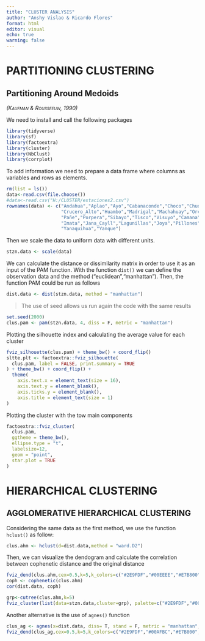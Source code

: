 ---
title: "CLUSTER ANALYSIS"
author: "Anshy Vislao & Ricardo Flores"
format: html
editor: visual
echo: true
warning: false
---

# PARTITIONING CLUSTERING

## Partitioning Around Medoids

[*(Kaufman & Rousseeuw, 1990)*]{.smallcaps}

We need to install and call the following packages

```{r}
library(tidyverse)
library(sf)
library(factoextra)
library(cluster)
library(NbClust)
library(corrplot)

```

To add information we need to prepare a data frame where columns as variables and rows as elements.

```{r}

rm(list = ls())
data<-read.csv(file.choose())
#data<-read.csv("H:/CLUSTER/estaciones2.csv")
rownames(data) <- c("Andahua","Aplao","Ayo","Cabanaconde","Choco","Chuquibamba",
                    "Crucero_Alto","Huambo","Madrigal","Machahuay","Orcopampa","Pampa_Majes",
                    "Pañe","Porpera","Sibayo","Tisco","Visuyo","Camana","Cotahuasi","Huanca",
                    "Imata","Jana_Cayll","Lagunillas","Joya","Pillones","Puica","Salamanca",
                    "Yanaquihua","Yanque")

```

Then we scale the data to uniform data with different units.

```{r}
stzn.data <- scale(data)
```

We can calculate the distance or dissimilarity matrix in order to use it as an input of the PAM function. With the function `dist()` we can define the observation data and the method ("euclidean","manhattan"). Then, the function PAM could be run as follows

```{r}
dist.data <- dist(stzn.data, method = "manhattan")
```

> The use of seed allows us run again the code with the same results

```{r}
set.seed(2000)
clus.pam <- pam(stzn.data, 4, diss = F, metric = "manhattan")
```

Plotting the silhouette index and calculating the average value for each cluster

```{r}
fviz_silhouette(clus.pam) + theme_bw() + coord_flip()
sltte.plt <- factoextra::fviz_silhouette(
  clus.pam, label = FALSE, print.summary = TRUE
) + theme_bw() + coord_flip() +
  theme(
    axis.text.x = element_text(size = 16),
    axis.text.y = element_blank(),
    axis.ticks.y = element_blank(),
    axis.title = element_text(size = 1)
)
```

Plotting the cluster with the tow main components

```{r}
factoextra::fviz_cluster(
  clus.pam,
  ggtheme = theme_bw(),
  ellipse.type = "t",
  labelsize=12,
  geom = "point",
  star.plot = TRUE
)
```

# HIERARCHICAL CLUSTERING

## AGGLOMERATIVE HIERARCHICAL CLUSTERING

Considering the same data as the first method, we use the function `hclust()` as follow:

```{r}
clus.ahm <- hclust(d=dist.data,method = "ward.D2")
```

<!--# ward.D tiene buen agrupamiento cophenetic: 0.5656147 -->

<!--# ward.D2 cophnetic: 0.7119054 -->

Then, we can visualize the dendogram and calculate the correlation between cophenetic distance and the original distance

```{r}
fviz_dend(clus.ahm,cex=0.5,k=5,k_colors=c("#2E9FDF","#00EEEE","#E7B800","#FC4E07","#7FFF00"))
coph <- cophenetic(clus.ahm)
cor(dist.data, coph)

grp<-cutree(clus.ahm,k=5)
fviz_cluster(list(data=stzn.data,cluster=grp), palette=c("#2E9FDF","#00EEEE","#E7B800","#FC4E07","#7FFF00"))

```

Another alternative is the use of `agnes()` function

```{r}
clus_ag <- agnes(x=dist.data, diss= T, stand = F, metric = "manhattan", method = "ward")
fviz_dend(clus_ag,cex=0.5,k=5,k_colors=c("#2E9FDF","#00AFBC","#E7B800","#FC4E07"))
```
